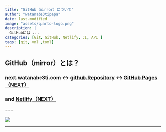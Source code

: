 ```yaml
---
title: "GitHub（mirror）について"
author: "watanabe3tipapa"
date: last-modified
image: "assets/quarto-logo.png"
description: |
  GitHubには ...
categories: [Git, GitHub, Netlify, CI, API ]
tags: [git, yml ,toml]
---
```


## GitHub（mirror）とは？

### next.watanabe3ti.com \<-\> [github.Repository](https://github.com/watanabe3tipapa/next) \<-\> [GitHub Pages（NEXT）](https://watanabe3tipapa.github.io/next/)

### and [Netlify（NEXT）](https://next-watanabe3ti.netlify.app)

===

![](./assets/UC900.jpg)

------------------------------------------------------------------------
